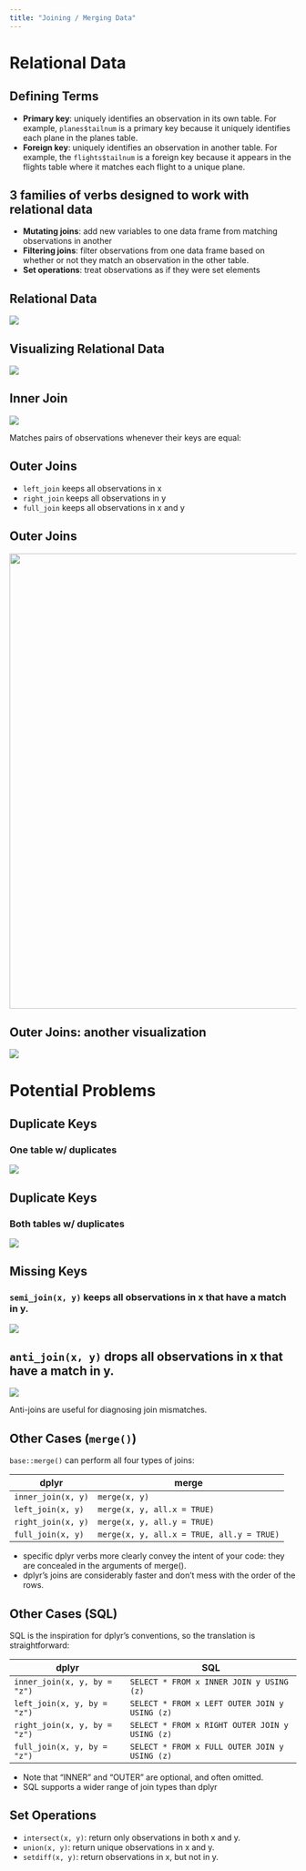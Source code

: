 ```yaml
---
title: "Joining / Merging Data"
---
```


# Relational Data

## Defining Terms

* **Primary key**: uniquely identifies an observation in its own table. For example, `planes$tailnum` is a primary key because it uniquely identifies each plane in the planes table.
* **Foreign key**: uniquely identifies an observation in another table. For example, the `flights$tailnum` is a foreign key because it appears in the flights table where it matches each flight to a unique plane.

## 3 families of verbs designed to work with relational data

* **Mutating joins**: add new variables to one data frame from matching observations in another
* **Filtering joins**: filter observations from one data frame based on whether or not they match an observation in the other table.
* **Set operations**: treat observations as if they were set elements

## Relational Data

![](http://r4ds.had.co.nz/diagrams/relational-nycflights.png)

## Visualizing Relational Data

![](http://r4ds.had.co.nz/diagrams/join-setup.png)

## Inner Join
![](http://r4ds.had.co.nz/diagrams/join-inner.png)

Matches pairs of observations whenever their keys are equal:

## Outer Joins

* `left_join` keeps all observations in x
* `right_join` keeps all observations in y
* `full_join` keeps all observations in x and y

## Outer Joins
<img src="http://r4ds.had.co.nz/diagrams/join-outer.png" height="800p">

## Outer Joins: another visualization

![](http://r4ds.had.co.nz/diagrams/join-venn.png)

# Potential Problems

## Duplicate Keys
### One table w/ duplicates
![](http://r4ds.had.co.nz/diagrams/join-one-to-many.png)

## Duplicate Keys
### Both tables w/ duplicates
![](http://r4ds.had.co.nz/diagrams/join-many-to-many.png)

## Missing Keys
### `semi_join(x, y)` keeps all observations in x that have a match in y.

![](http://r4ds.had.co.nz/diagrams/join-semi.png)

## `anti_join(x, y)` drops all observations in x that have a match in y.

![](http://r4ds.had.co.nz/diagrams/join-anti.png)

Anti-joins are useful for diagnosing join mismatches.

## Other Cases (`merge()`)

`base::merge()` can perform all four types of joins:

dplyr              | merge
-------------------|-------------------------------------------
`inner_join(x, y)` | `merge(x, y)`
`left_join(x, y)`  | `merge(x, y, all.x = TRUE)`
`right_join(x, y)` | `merge(x, y, all.y = TRUE)`
`full_join(x, y)`  | `merge(x, y, all.x = TRUE, all.y = TRUE)`

* specific dplyr verbs more clearly convey the intent of your code: they are concealed in the arguments of <span class="bullet_code">merge()</span>.
* dplyr's joins are considerably faster and don't mess with the order of the rows.

## Other Cases (SQL)

SQL is the inspiration for dplyr's conventions, so the translation is straightforward:

dplyr                        | SQL
-----------------------------|-------------------------------------------
`inner_join(x, y, by = "z")` | `SELECT * FROM x INNER JOIN y USING (z)`
`left_join(x, y, by = "z")`  | `SELECT * FROM x LEFT OUTER JOIN y USING (z)`
`right_join(x, y, by = "z")` | `SELECT * FROM x RIGHT OUTER JOIN y USING (z)`
`full_join(x, y, by = "z")`  | `SELECT * FROM x FULL OUTER JOIN y USING (z)`


* Note that "INNER" and "OUTER" are optional, and often omitted.
* SQL supports a wider  range of join types than dplyr

## Set Operations

* `intersect(x, y)`: return only observations in both x and y.
* `union(x, y)`: return unique observations in x and y.
* `setdiff(x, y)`: return observations in x, but not in y.
